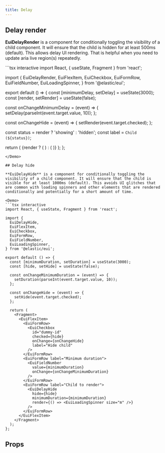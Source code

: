 ```yaml
---
title: Delay
---
```


## Delay render

**EuiDelayRender** is a component for conditionally toggling the visibility of a child component. It will ensure that the child is hidden for at least 500ms (default). This allows delay UI rendering. That is helpful when you need to update aria live region(s) repeatedly.

<Demo>
```tsx interactive
import React, { useState, Fragment } from 'react';

import {
  EuiDelayRender,
  EuiFlexItem,
  EuiCheckbox,
  EuiFormRow,
  EuiFieldNumber,
  EuiLoadingSpinner,
} from '@elastic/eui';

export default () => {
  const [minimumDelay, setDelay] = useState(3000);
  const [render, setRender] = useState(false);

  const onChangeMinimumDelay = (event) => {
    setDelay(parseInt(event.target.value, 10));
  };

  const onChangeHide = (event) => {
    setRender(event.target.checked);
  };

  const status = render ? 'showing' : 'hidden';
  const label = `Child (${status})`;

  return (
    <Fragment>
      <EuiFlexItem>
        <EuiFormRow>
          <EuiCheckbox
            id="dummy-id"
            checked={render}
            onChange={onChangeHide}
            label="Show child"
          />
        </EuiFormRow>
        <EuiFormRow label="Minimum delay">
          <EuiFieldNumber
            value={minimumDelay}
            onChange={onChangeMinimumDelay}
          />
        </EuiFormRow>
        <EuiFormRow label={label}>
          {render ? (
            <EuiDelayRender delay={minimumDelay}>
              <EuiLoadingSpinner size="m" />
            </EuiDelayRender>
          ) : (
            <Fragment />
          )}
        </EuiFormRow>
      </EuiFlexItem>
    </Fragment>
  );
};
```
</Demo>

## Delay hide

**EuiDelayHide** is a component for conditionally toggling the visibility of a child component. It will ensure that the child is visible for at least 1000ms (default). This avoids UI glitches that are common with loading spinners and other elements that are rendered conditionally and potentially for a short amount of time.

<Demo>
```tsx interactive
import React, { useState, Fragment } from 'react';

import {
  EuiDelayHide,
  EuiFlexItem,
  EuiCheckbox,
  EuiFormRow,
  EuiFieldNumber,
  EuiLoadingSpinner,
} from '@elastic/eui';

export default () => {
  const [minimumDuration, setDuration] = useState(3000);
  const [hide, setHide] = useState(false);

  const onChangeMinimumDuration = (event) => {
    setDuration(parseInt(event.target.value, 10));
  };

  const onChangeHide = (event) => {
    setHide(event.target.checked);
  };

  return (
    <Fragment>
      <EuiFlexItem>
        <EuiFormRow>
          <EuiCheckbox
            id="dummy-id"
            checked={hide}
            onChange={onChangeHide}
            label="Hide child"
          />
        </EuiFormRow>
        <EuiFormRow label="Minimum duration">
          <EuiFieldNumber
            value={minimumDuration}
            onChange={onChangeMinimumDuration}
          />
        </EuiFormRow>
        <EuiFormRow label="Child to render">
          <EuiDelayHide
            hide={hide}
            minimumDuration={minimumDuration}
            render={() => <EuiLoadingSpinner size="m" />}
          />
        </EuiFormRow>
      </EuiFlexItem>
    </Fragment>
  );
};
```
</Demo>

## Props


<PropTable definition={delayRenderDocgen.EuiDelayRender} />
<PropTable definition={delayHideDocgen.EuiDelayHide} />
